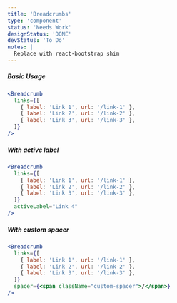 ```yaml
---
title: 'Breadcrumbs'
type: 'component'
status: 'Needs Work'
designStatus: 'DONE'
devStatus: 'To Do'
notes: |
  Replace with react-bootstrap shim
---
```


##### Basic Usage

```jsx live
<Breadcrumb
  links={[
    { label: 'Link 1', url: '/link-1' },
    { label: 'Link 2', url: '/link-2' },
    { label: 'Link 3', url: '/link-3' },
  ]}
/>
```

##### With active label

```jsx live
<Breadcrumb
  links={[
    { label: 'Link 1', url: '/link-1' },
    { label: 'Link 2', url: '/link-2' },
    { label: 'Link 3', url: '/link-3' },
  ]}
  activeLabel="Link 4"
/>
```

##### With custom spacer

```jsx live
<Breadcrumb
  links={[
    { label: 'Link 1', url: '/link-1' },
    { label: 'Link 2', url: '/link-2' },
    { label: 'Link 3', url: '/link-3' },
  ]}
  spacer={<span className="custom-spacer">/</span>}
/>
```
